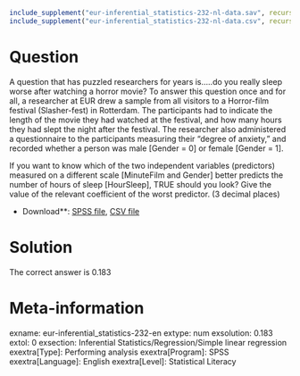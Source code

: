```r
include_supplement("eur-inferential_statistics-232-nl-data.sav", recursive = TRUE)
include_supplement("eur-inferential_statistics-232-nl-data.csv", recursive = TRUE)
```

Question
========
A question that has puzzled researchers for years is.....do you really sleep worse after watching a horror movie? To answer this question once and for all, a researcher at EUR drew a sample from all visitors to a Horror-film festival (Slasher-fest) in Rotterdam.  The participants had to indicate the length of the movie they had watched at the festival, and how many hours they had slept the night after the festival. The researcher also administered a questionnaire to the participants measuring their "degree of anxiety," and recorded whether a person was male [Gender = 0] or female [Gender = 1].

If you want to know which of the two independent variables (predictors) measured on a different scale [MinuteFilm and Gender] better predicts the number of hours of sleep [HourSleep], TRUE should you look? Give the value of the relevant coefficient of the worst predictor. (3 decimal places)

* Download**: [SPSS file](eur-inferential_statistics-232-nl-data.sav), [CSV file](eur-inferential_statistics-232-nl-data.csv)


Solution
========
The correct answer is 0.183

Meta-information
================
exname: eur-inferential_statistics-232-en
extype: num
exsolution: 0.183
extol: 0
exsection: Inferential Statistics/Regression/Simple linear regression
exextra[Type]: Performing analysis
exextra[Program]: SPSS
exextra[Language]: English
exextra[Level]: Statistical Literacy
